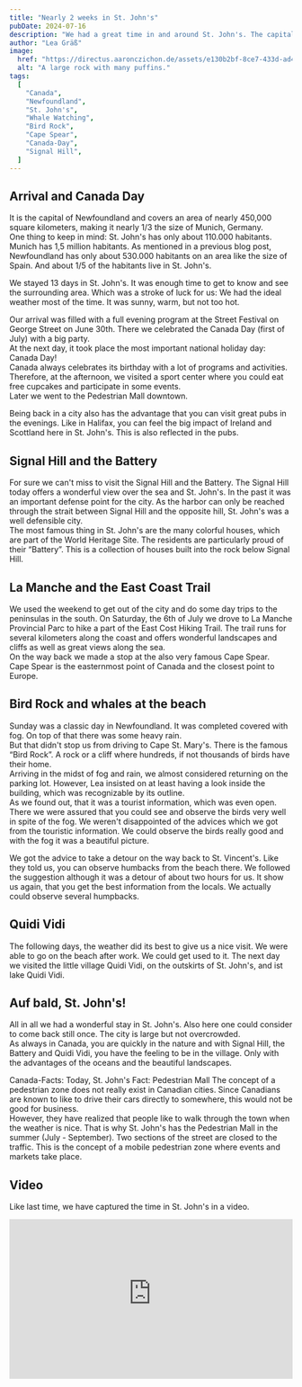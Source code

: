 ```yaml
---
title: "Nearly 2 weeks in St. John's"
pubDate: 2024-07-16
description: "We had a great time in and around St. John's. The capital of Newfoundland."
author: "Lea Gräß"
image:
  href: "https://directus.aaronczichon.de/assets/e130b2bf-8ce7-433d-ad4d-2f578fc1f07b.jpeg?quality=70&width=1600"
  alt: "A large rock with many puffins."
tags:
  [
    "Canada",
    "Newfoundland",
    "St. John's",
    "Whale Watching",
    "Bird Rock",
    "Cape Spear",
    "Canada-Day",
    "Signal Hill",
  ]
---
```



## Arrival and Canada Day

It is the capital of Newfoundland and covers an area of nearly 450,000 square kilometers, making it nearly 1/3 the size of Munich, Germany.  
One thing to keep in mind: St. John's has only about 110.000 habitants. Munich has 1,5 million habitants.
As mentioned in a previous blog post, Newfoundland has only about 530.000 habitants on an area like the size of Spain. And about 1/5 of the habitants live in St. John's.

We stayed 13 days in St. John's. It was enough time to get to know and see the surrounding area. Which was a stroke of luck for us: We had the ideal weather most of the time. It was sunny, warm, but not too hot.

Our arrival was filled with a full evening program at the Street Festival on George Street on June 30th. There we celebrated the Canada Day (first of July) with a big party.  
At the next day, it took place the most important national holiday day: Canada Day!  
Canada always celebrates its birthday with a lot of programs and activities. Therefore, at the afternoon, we visited a sport center where you could eat free cupcakes and participate in some events.  
Later we went to the Pedestrian Mall downtown.

Being back in a city also has the advantage that you can visit great pubs in the evenings. Like in Halifax, you can feel the big impact of Ireland and Scottland here in St. John's. This is also reflected in the pubs.

## Signal Hill and the Battery

For sure we can't miss to visit the Signal Hill and the Battery. The Signal Hill today offers a wonderful view over the sea and St. John's. In the past it was an important defense point for the city. As the harbor can only be reached through the strait between Signal Hill and the opposite hill, St. John's was a well defensible city.  
The most famous thing in St. John's are the many colorful houses, which are part of the World Heritage Site. The residents are particularly proud of their “Battery”. This is a collection of houses built into the rock below Signal Hill.

## La Manche and the East Coast Trail

We used the weekend to get out of the city and do some day trips to the peninsulas in the south. On Saturday, the 6th of July we drove to La Manche Provincial Parc to hike a part of the East Cost Hiking Trail. The trail runs for several kilometers along the coast and offers wonderful landscapes and cliffs as well as great views along the sea.  
On the way back we made a stop at the also very famous Cape Spear.  
Cape Spear is the easternmost point of Canada and the closest point to Europe.

## Bird Rock and whales at the beach

Sunday was a classic day in Newfoundland. It was completed covered with fog. On top of that there was some heavy rain.  
But that didn't stop us from driving to Cape St. Mary's. There is the famous “Bird Rock”. A rock or a cliff where hundreds, if not thousands of birds have their home.  
Arriving in the midst of fog and rain, we almost considered returning on the parking lot. However, Lea insisted on at least having a look inside the building, which was recognizable by its outline.  
As we found out, that it was a tourist information, which was even open. There we were assured that you could see and observe the birds very well in spite of the fog. We weren't disappointed of the advices which we got from the touristic information. We could observe the birds really good and with the fog it was a beautiful picture.

We got the advice to take a detour on the way back to St. Vincent's. Like they told us, you can observe humbacks from the beach there. We followed the suggestion although it was a detour of about two hours for us. It show us again, that you get the best information from the locals. We actually could observe several humpbacks.

## Quidi Vidi

The following days, the weather did its best to give us a nice visit. We were able to go on the beach after work. We could get used to it. The next day we visited the little village Quidi Vidi, on the outskirts of St. John's, and ist lake Quidi Vidi.

## Auf bald, St. John's!

All in all we had a wonderful stay in St. John's. Also here one could consider to come back still once. The city is large but not overcrowded.  
As always in Canada, you are quickly in the nature and with Signal Hill, the Battery and Quidi Vidi, you have the feeling to be in the village. Only with the advantages of the oceans and the beautiful landscapes.

Canada-Facts: Today, St. John's Fact: Pedestrian Mall
The concept of a pedestrian zone does not really exist in Canadian cities. Since Canadians are known to like to drive their cars directly to somewhere, this would not be good for business.  
However, they have realized that people like to walk through the town when the weather is nice. That is why St. John's has the Pedestrian Mall in the summer (July - September). Two sections of the street are closed to the traffic. This is the concept of a mobile pedestrian zone where events and markets take place.

## Video

Like last time, we have captured the time in St. John's in a video.

<div style="position: relative; padding-top: 56.25%;">
  <iframe
    src="https://customer-rnx58v5rm01lsk0m.cloudflarestream.com/01147506dd3114bbc5bde4d8ee115d32/iframe?defaultTextTrack=en&poster=https%3A%2F%2Fcustomer-rnx58v5rm01lsk0m.cloudflarestream.com%2F01147506dd3114bbc5bde4d8ee115d32%2Fthumbnails%2Fthumbnail.jpg%3Ftime%3D%26height%3D600"
    loading="lazy"
    style="border: none; position: absolute; top: 0; left: 0; height: 100%; width: 100%;"
    allow="accelerometer; gyroscope; autoplay; encrypted-media; picture-in-picture;"
    allowfullscreen="true"
  ></iframe>
</div>
